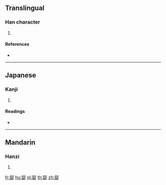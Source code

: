 {{character info/new}}
==Translingual==

===Han character===
{{Han char|rn=167|rad=金|as=07|sn=15|four=|canj=CRYO}}

# {{defn|Han|sort=金07}}

====References====
* {{Han ref|kx=1307.240|dkj=40469|dj=1809.320|hdz=64208.020|uh=92DC|ud=37596}}

----

==Japanese==

===Kanji===
{{ja-kanji|grade=|rs=金07}}

# {{defn|lang=ja|sort=金07}}

====Readings====
* {{ja-readings|on=[[さく]] (saku)|kun=[[あしかせ]] (ashikase)|nanori=}}

----

==Mandarin==

===Hanzi===
{{cmn-hanzi|pin=[[zhuó]] ([[zhuo2]])|wg=cho<sup>2</sup>}}

# {{defn|lang=cmn|sort=金07}}

[[fr:鋜]]
[[hu:鋜]]
[[pl:鋜]]
[[th:鋜]]
[[zh:鋜]]